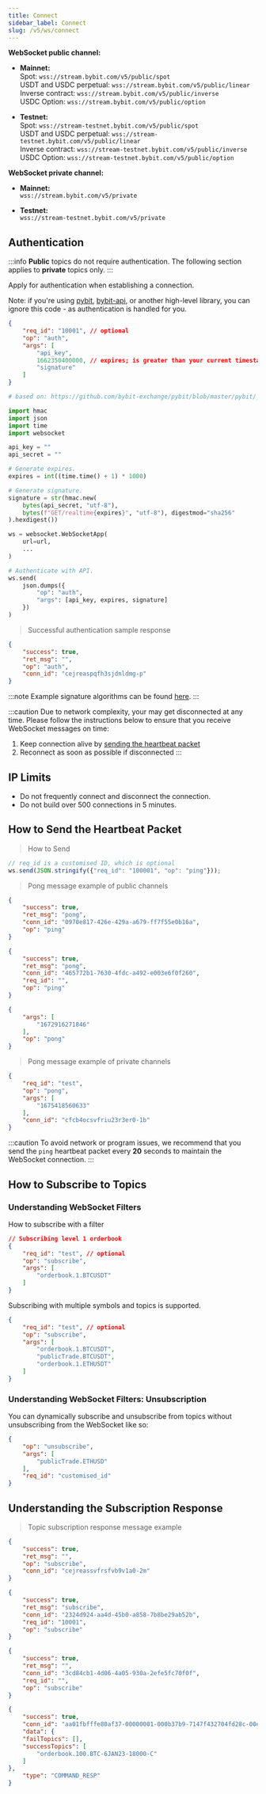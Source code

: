 ```yaml
---
title: Connect
sidebar_label: Connect
slug: /v5/ws/connect
---
```


**WebSocket public channel:**

- **Mainnet:**<br/>
Spot: `wss://stream.bybit.com/v5/public/spot`<br/>
USDT and USDC perpetual: `wss://stream.bybit.com/v5/public/linear`<br/>
Inverse contract: `wss://stream.bybit.com/v5/public/inverse`<br/>
USDC Option: `wss://stream.bybit.com/v5/public/option`

- **Testnet:**<br/>
Spot: `wss://stream-testnet.bybit.com/v5/public/spot`<br/>
USDT and USDC perpetual: `wss://stream-testnet.bybit.com/v5/public/linear`<br/>
Inverse contract: `wss://stream-testnet.bybit.com/v5/public/inverse`<br/>
USDC Option: `wss://stream-testnet.bybit.com/v5/public/option`

**WebSocket private channel:**
- **Mainnet:**<br/>
`wss://stream.bybit.com/v5/private`

- **Testnet:**<br/>
`wss://stream-testnet.bybit.com/v5/private`

## Authentication
:::info
<b>Public</b> topics do not require authentication. The following section applies to <b>private</b> topics only.
:::

<p>Apply for authentication when establishing a connection.</p>
<p>Note: if you're using <a href="https://github.com/bybit-exchange/pybit">pybit</a>, <a href="https://www.npmjs.com/package/bybit-api">bybit-api</a>, or another high-level library, you can ignore this code - as authentication is handled for you.</p>

```json
{
    "req_id": "10001", // optional
    "op": "auth",
    "args": [
        "api_key",
        1662350400000, // expires; is greater than your current timestamp
        "signature"
    ]
}
```

```python
# based on: https://github.com/bybit-exchange/pybit/blob/master/pybit/_http_manager.py

import hmac
import json
import time
import websocket

api_key = ""
api_secret = ""

# Generate expires.
expires = int((time.time() + 1) * 1000)

# Generate signature.
signature = str(hmac.new(
    bytes(api_secret, "utf-8"),
    bytes(f"GET/realtime{expires}", "utf-8"), digestmod="sha256"
).hexdigest())

ws = websocket.WebSocketApp(
    url=url,
    ...
)

# Authenticate with API.
ws.send(
    json.dumps({
        "op": "auth",
        "args": [api_key, expires, signature]
    })
)
```

> Successful authentication sample response

```json
{
    "success": true,
    "ret_msg": "",
    "op": "auth",
    "conn_id": "cejreaspqfh3sjdnldmg-p"
}
```

:::note
Example signature algorithms can be found <a href="https://github.com/bybit-exchange/api-usage-examples">here</a>.
:::

:::caution
Due to network complexity, your may get disconnected at any time. Please follow the instructions below to ensure that you receive WebSocket messages on time:
1. Keep connection alive by [sending the heartbeat packet](connect#how-to-send-the-heartbeat-packet)
2. Reconnect as soon as possible if disconnected
:::

## IP Limits
* Do not frequently connect and disconnect the connection.
* Do not build over 500 connections in 5 minutes.

## How to Send the Heartbeat Packet

> How to Send

```javascript
// req_id is a customised ID, which is optional
ws.send(JSON.stringify({"req_id": "100001", "op": "ping"}));
```

> Pong message example of public channels

<Tabs>
<TabItem value="spot" label="Spot">

```json
{
    "success": true,
    "ret_msg": "pong",
    "conn_id": "0970e817-426e-429a-a679-ff7f55e0b16a",
    "op": "ping"
}
```

</TabItem>

<TabItem value="future" label="Linear/Inverse">

```json
{
    "success": true,
    "ret_msg": "pong",
    "conn_id": "465772b1-7630-4fdc-a492-e003e6f0f260",
    "req_id": "",
    "op": "ping"
}
```

</TabItem>

<TabItem value="option" label="Option">

```json
{
    "args": [
        "1672916271846"
    ],
    "op": "pong"
}
```

</TabItem>
</Tabs>

> Pong message example of private channels

```json
{
    "req_id": "test",
    "op": "pong",
    "args": [
        "1675418560633"
    ],
    "conn_id": "cfcb4ocsvfriu23r3er0-1b"
}
```

:::caution
To avoid network or program issues, we recommend that you send the <code>ping</code> heartbeat packet every <b>20</b> seconds to maintain the WebSocket connection.
:::

## How to Subscribe to Topics
### Understanding WebSocket Filters

How to subscribe with a filter

```json
// Subscribing level 1 orderbook
{
    "req_id": "test", // optional
    "op": "subscribe",
    "args": [
        "orderbook.1.BTCUSDT"
    ]
}
```

Subscribing with multiple symbols and topics is supported.

```json
{
    "req_id": "test", // optional
    "op": "subscribe",
    "args": [
        "orderbook.1.BTCUSDT",
        "publicTrade.BTCUSDT",
        "orderbook.1.ETHUSDT"
    ]
}
```

### Understanding WebSocket Filters: Unsubscription

You can dynamically subscribe and unsubscribe from topics without unsubscribing from the WebSocket like so:

```json
{
    "op": "unsubscribe",
    "args": [
        "publicTrade.ETHUSD"
    ],
    "req_id": "customised_id"
}
```

## Understanding the Subscription Response
> Topic subscription response message example

<Tabs>
<TabItem value="private" label="Private">

```json
{
    "success": true,
    "ret_msg": "",
    "op": "subscribe",
    "conn_id": "cejreassvfrsfvb9v1a0-2m"
}
```

</TabItem>

<TabItem value="public-spot" label="Public Spot">

```json
{
    "success": true,
    "ret_msg": "subscribe",
    "conn_id": "2324d924-aa4d-45b0-a858-7b8be29ab52b",
    "req_id": "10001",
    "op": "subscribe"
}
```

</TabItem>

<TabItem value="public-future" label="Linear/Inverse">

```json
{
    "success": true,
    "ret_msg": "",
    "conn_id": "3cd84cb1-4d06-4a05-930a-2efe5fc70f0f",
    "req_id": "",
    "op": "subscribe"
}
```

</TabItem>

<TabItem value="public-option" label="Option">

```json
{
    "success": true,
    "conn_id": "aa01fbfffe80af37-00000001-000b37b9-7147f432704fd28c-00e1c172",
    "data": {
    "failTopics": [],
    "successTopics": [
        "orderbook.100.BTC-6JAN23-18000-C"
    ]
},
    "type": "COMMAND_RESP"
}
```

</TabItem>
</Tabs>